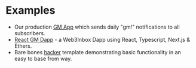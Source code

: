 # Examples

- Our production [GM App](https://gm.walletconnect.com) which sends daily "gm!" notifications to all subscribers.
- [React GM Dapp](https://github.com/WalletConnect/gm-dapp) - a Web3Inbox Dapp using React, Typescript, Next.js & Ethers.
- Bare bones [hacker](https://github.com/WalletConnect/web3inbox-client/tree/main/apps/web) template demonstrating basic functionality in an easy to base from way.
